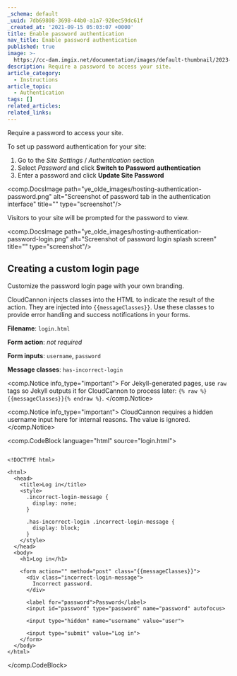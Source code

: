 ```yaml
---
_schema: default
_uuid: 7db69808-3698-44b0-a1a7-920ec59dc61f
_created_at: '2021-09-15 05:03:07 +0000'
title: Enable password authentication
nav_title: Enable password authentication
published: true
image: >-
  https://cc-dam.imgix.net/documentation/images/default-thumbnail/2023-Q4/CloudCannon-Documentation-Thumbnail.png
description: Require a password to access your site.
article_category:
  - Instructions
article_topic:
  - Authentication
tags: []
related_articles:
related_links:
---
```

Require a password to access your site.

To set up password authentication for your site:

1. Go to the *Site Settings* / *Authentication* section
2. Select *Password* and click **Switch to Password authentication**
3. Enter a password and click **Update Site Password**

<comp.DocsImage path="ye_olde_images/hosting-authentication-password.png" alt="Screenshot of password tab in the authentication interface" title="" type="screenshot"/>

Visitors to your site will be prompted for the password to view.

<comp.DocsImage path="ye_olde_images/hosting-authentication-password-login.png" alt="Screenshot of password login splash screen" title="" type="screenshot"/>

## Creating a custom login page

Customize the password login page with your own branding.

CloudCannon injects classes into the HTML to indicate the result of the action. They are injected into `{{messageClasses}}`. Use these classes to provide error handling and success notifications in your forms.

**Filename**: `login.html`

**Form action**: *not required*

**Form inputs**: `username`, `password`

**Message classes**: `has-incorrect-login`

<comp.Notice info_type="important">
    For Jekyll-generated pages, use `raw` tags so Jekyll outputs it for CloudCannon to process later: `{% raw %}{{messageClasses}}{% endraw %}`.
</comp.Notice>

<comp.Notice info_type="important">
  CloudCannon requires a hidden username input here for internal reasons. The value is ignored.
</comp.Notice>

<comp.CodeBlock language="html" source="login.html">
```

<!DOCTYPE html>

<html>
  <head>
    <title>Log in</title>
    <style>
      .incorrect-login-message {
        display: none;
      }

      .has-incorrect-login .incorrect-login-message {
        display: block;
      }
    </style>
  </head>
  <body>
    <h1>Log in</h1>

    <form action="" method="post" class="{{messageClasses}}">
      <div class="incorrect-login-message">
        Incorrect password.
      </div>

      <label for="password">Password</label>
      <input id="password" type="password" name="password" autofocus>

      <input type="hidden" name="username" value="user">

      <input type="submit" value="Log in">
    </form>
  </body>
</html>

```
</comp.CodeBlock>